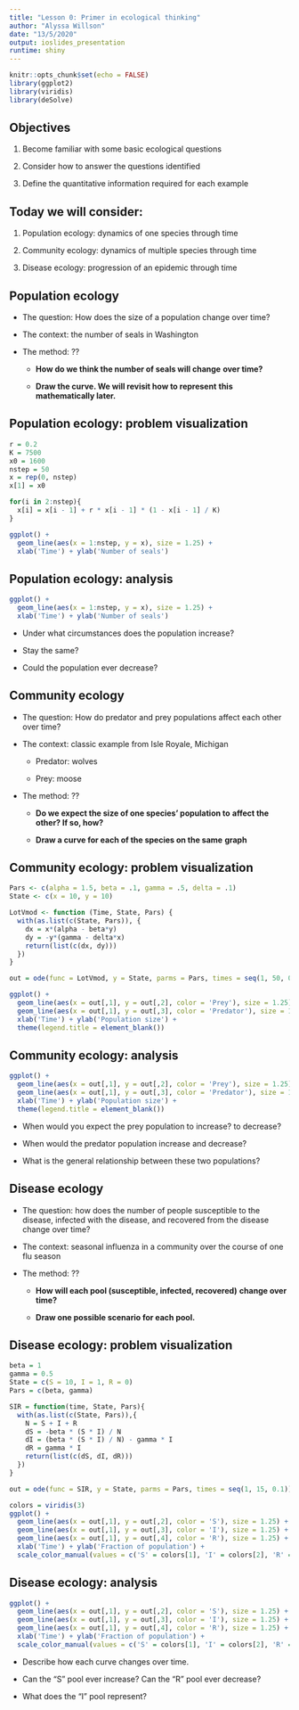 ```yaml
---
title: "Lesson 0: Primer in ecological thinking"
author: "Alyssa Willson"
date: "13/5/2020"
output: ioslides_presentation
runtime: shiny
---
```


```r
knitr::opts_chunk$set(echo = FALSE)
library(ggplot2)
library(viridis)
library(deSolve)
```

## Objectives

1. Become familiar with some basic ecological questions

2. Consider how to answer the questions identified

3. Define the quantitative information required for each example

## Today we will consider:

1. Population ecology: dynamics of one species through time

2. Community ecology: dynamics of multiple species through time

3. Disease ecology: progression of an epidemic through time

## Population ecology

* The question: How does the size of a population change over time?

* The context: the number of seals in Washington

* The method: ??

    + $\textbf{How do we think the number of seals will change}$
      $\textbf{over time?}$
    
    + $\textbf{Draw the curve. We will revisit how to represent}$
      $\textbf{this mathematically later.}$
      
## Population ecology: problem visualization

```r
r = 0.2
K = 7500
x0 = 1600
nstep = 50
x = rep(0, nstep)
x[1] = x0

for(i in 2:nstep){
  x[i] = x[i - 1] + r * x[i - 1] * (1 - x[i - 1] / K)
}

ggplot() +
  geom_line(aes(x = 1:nstep, y = x), size = 1.25) +
  xlab('Time') + ylab('Number of seals')
```

## Population ecology: analysis

```r
ggplot() +
  geom_line(aes(x = 1:nstep, y = x), size = 1.25) +
  xlab('Time') + ylab('Number of seals')
```

</div>

* Under what circumstances does the population increase?

* Stay the same?

* Could the population ever decrease?

## Community ecology

* The question: How do predator and prey populations affect each other over time?

* The context: classic example from Isle Royale, Michigan

    + Predator: wolves
  
    + Prey: moose
  
* The method: ??

    + $\textbf{Do we expect the size of one species' population to}$
      $\textbf{affect the other?  If so, how?}$
    
    + $\textbf{Draw a curve for each of the species on the same}$
      $\textbf{graph}$
      
## Community ecology: problem visualization

```r
Pars <- c(alpha = 1.5, beta = .1, gamma = .5, delta = .1)
State <- c(x = 10, y = 10)

LotVmod <- function (Time, State, Pars) {
  with(as.list(c(State, Pars)), {
    dx = x*(alpha - beta*y)
    dy = -y*(gamma - delta*x)
    return(list(c(dx, dy)))
  })
}

out = ode(func = LotVmod, y = State, parms = Pars, times = seq(1, 50, 0.1))

ggplot() +
  geom_line(aes(x = out[,1], y = out[,2], color = 'Prey'), size = 1.25) +
  geom_line(aes(x = out[,1], y = out[,3], color = 'Predator'), size = 1.25) +
  xlab('Time') + ylab('Population size') +
  theme(legend.title = element_blank())
```

## Community ecology: analysis

```r
ggplot() +
  geom_line(aes(x = out[,1], y = out[,2], color = 'Prey'), size = 1.25) +
  geom_line(aes(x = out[,1], y = out[,3], color = 'Predator'), size = 1.25) +
  xlab('Time') + ylab('Population size') +
  theme(legend.title = element_blank())
```

</div>

* When would you expect the prey population to increase? to decrease?

* When would the predator population increase and decrease?

* What is the general relationship between these two populations?

## Disease ecology

* The question: how does the number of people susceptible to the disease, infected with the disease, and recovered from the disease change over time?

* The context: seasonal influenza in a community over the course of one flu season

* The method: ??

    + $\textbf{How will each pool (susceptible, infected, recovered)}$
      $\textbf{change over time?}$
    
    + $\textbf{Draw one possible scenario for each pool.}$
    
## Disease ecology: problem visualization

```r
beta = 1
gamma = 0.5
State = c(S = 10, I = 1, R = 0)
Pars = c(beta, gamma)

SIR = function(time, State, Pars){
  with(as.list(c(State, Pars)),{
    N = S + I + R
    dS = -beta * (S * I) / N
    dI = (beta * (S * I) / N) - gamma * I
    dR = gamma * I
    return(list(c(dS, dI, dR)))
  })
}

out = ode(func = SIR, y = State, parms = Pars, times = seq(1, 15, 0.1))

colors = viridis(3)
ggplot() +
  geom_line(aes(x = out[,1], y = out[,2], color = 'S'), size = 1.25) +
  geom_line(aes(x = out[,1], y = out[,3], color = 'I'), size = 1.25) +
  geom_line(aes(x = out[,1], y = out[,4], color = 'R'), size = 1.25) +
  xlab('Time') + ylab('Fraction of population') +
  scale_color_manual(values = c('S' = colors[1], 'I' = colors[2], 'R' = colors[3]), name = '', breaks = c('S', 'I', 'R'))
```

## Disease ecology: analysis

```r
ggplot() +
  geom_line(aes(x = out[,1], y = out[,2], color = 'S'), size = 1.25) +
  geom_line(aes(x = out[,1], y = out[,3], color = 'I'), size = 1.25) +
  geom_line(aes(x = out[,1], y = out[,4], color = 'R'), size = 1.25) +
  xlab('Time') + ylab('Fraction of population') +
  scale_color_manual(values = c('S' = colors[1], 'I' = colors[2], 'R' = colors[3]), name = '', breaks = c('S', 'I', 'R'))
```

</div>

* Describe how each curve changes over time.

* Can the "S" pool ever increase?  Can the "R" pool ever decrease?

* What does the "I" pool represent?

